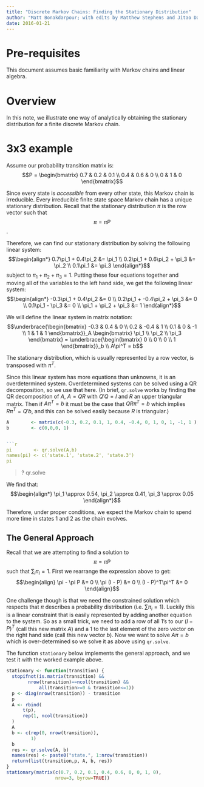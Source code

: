 ```yaml
---
title: "Discrete Markov Chains: Finding the Stationary Distribution"
author: "Matt Bonakdarpour; with edits by Matthew Stephens and Jitao David Zhang"
date: 2016-01-21
---
```





# Pre-requisites

This document assumes basic familiarity with Markov chains and linear algebra.

# Overview

In this note, we illustrate one way of analytically obtaining the stationary distribution for a finite discrete Markov chain.

# 3x3 example

Assume our probability transition matrix is:
$$P = \begin{bmatrix}
    0.7 & 0.2 & 0.1 \\
    0.4 & 0.6 & 0 \\
    0   & 1   & 0 
\end{bmatrix}$$

Since every state is *accessible* from every other state, this Markov chain is irreducible. Every irreducible finite state space Markov chain has a unique stationary distribution. Recall that the stationary distribution $\pi$ is the row vector such that
$$\pi = \pi P$$. 

Therefore, we can find our stationary distribution by solving the following linear system:
$$\begin{align*}
0.7\pi_1 + 0.4\pi_2  &= \pi_1 \\
0.2\pi_1 + 0.6\pi_2 + \pi_3 &= \pi_2 \\
0.1\pi_1 &= \pi_3
\end{align*}$$
subject to $\pi_1 + \pi_2 + \pi_3 = 1$. Putting these four equations together and moving all of the variables to the left hand side, we get the following linear system:
$$\begin{align*}
-0.3\pi_1 + 0.4\pi_2  &= 0 \\
0.2\pi_1 + -0.4\pi_2 + \pi_3 &= 0 \\
0.1\pi_1 - \pi_3 &= 0 \\
\pi_1 + \pi_2 + \pi_3 &= 1
\end{align*}$$

We will define the linear system in matrix notation:
$$\underbrace{\begin{bmatrix}
    -0.3 &  0.4 & 0  \\
     0.2 & -0.4 & 1  \\
     0.1 &    0 & -1  \\
     1   &  1   & 1 
\end{bmatrix}}_A \begin{bmatrix}
\pi_1 \\
\pi_2 \\
\pi_3 
\end{bmatrix} = \underbrace{\begin{bmatrix}
0 \\
0 \\ 
0 \\
1
\end{bmatrix}}_b \\
A\pi^T = b$$

The stationary distribution, which is usually represented by a row vector, is
transposed with $\pi^T$.

Since this linear system has more equations than unknowns, it is an overdetermined system. Overdetermined systems can be solved using a QR decomposition, so we use that here. (In brief, `qr.solve` 
works by finding the QR decomposition of $A$, $A=QR$ with $Q'Q=I$ and $R$ an upper triangular matrix. Then if $A\pi^T = b$ it must be the case that $QR\pi^T=b$ which implies $R\pi^T = Q'b$, and this can be solved easily because $R$ is triangular.)


```r
A        <- matrix(c(-0.3, 0.2, 0.1, 1, 0.4, -0.4, 0, 1, 0, 1, -1, 1 ), ncol=3,nrow=4)
b        <- c(0,0,0, 1)


```r
pi        <- qr.solve(A,b)
names(pi) <- c('state.1', 'state.2', 'state.3')
pi 
```

> ? qr.solve

We find that:
$$\begin{align*}
\pi_1 \approx 0.54, \pi_2 \approx 0.41, \pi_3 \approx 0.05
\end{align*}$$

Therefore, under proper conditions, we expect the Markov chain to spend more time in states 1 and 2 as the chain evolves.


## The General Approach
Recall that we are attempting to find a solution to 
$$\pi = \pi P$$
such that $\sum_i \pi_i =1$. First we rearrange the expression above to get:
$$\begin{align}
\pi - \pi P &= 0 \\
\pi (I - P) &= 0 \\
(I - P)^T\pi^T &= 0
\end{align}$$

One challenge though is that we need the constrained solution which respects that $\pi$ describes a probability distribution (i.e. $\sum \pi_i = 1$).  Luckily this is a linear constraint that is easily represented by adding another equation to the system.  So as a small trick, we need to add a row of all 1's to our $(I-P)^T$ (call this new matrix $A$) and a 1 to the last element of the zero vector on the right hand side (call this new vector $b$). Now we want to solve $A\pi = b$ which is over-determined so we solve it as above using `qr.solve`.

The function `stationary` below implements the general approach, and we test it
with the worked example above.

```r
stationary <- function(transition) {
  stopifnot(is.matrix(transition) &&
	    nrow(transition)==ncol(transition) &&
            all(transition>=0 & transition<=1))
  p <- diag(nrow(transition)) - transition
  p
  A <- rbind(
      t(p),
      rep(1, ncol(transition))
  )
  A
  b <- c(rep(0, nrow(transition)),
         1)
  b
  res <- qr.solve(A, b)
  names(res) <- paste0("state.", 1:nrow(transition))
  return(list(transition,p, A, b, res))
}
stationary(matrix(c(0.7, 0.2, 0.1, 0.4, 0.6, 0, 0, 1, 0),
                  nrow=3, byrow=TRUE))
```

